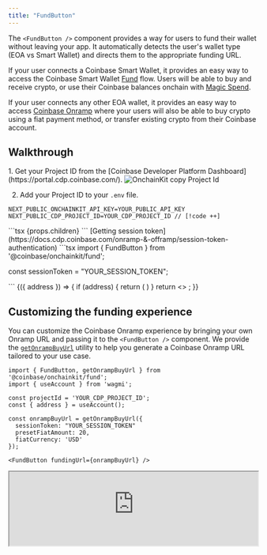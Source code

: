 ```yaml
---
title: "FundButton"
---
```


The `<FundButton />` component provides a way for users to fund their wallet without leaving your app. It automatically
detects the user's wallet type (EOA vs Smart Wallet) and directs them to the appropriate funding URL.

If your user connects a Coinbase Smart Wallet, it provides an easy way to access the Coinbase Smart Wallet 
[Fund](https://keys.coinbase.com/fund) flow. Users will be able to buy and receive crypto, or use their Coinbase 
balances onchain with [Magic Spend](https://www.smartwallet.dev/guides/magic-spend).

If your user connects any other EOA wallet, it provides an easy way to access [Coinbase Onramp](https://docs.cdp.coinbase.com/onramp/docs/welcome/)
where your users will also be able to buy crypto using a fiat payment method, or transfer existing crypto from their
Coinbase account.

 

## Walkthrough

<Steps>
  <Step title="Get your Project ID">
  1. Get your Project ID from the [Coinbase Developer Platform Dashboard](https://portal.cdp.coinbase.com/).

<Frame>
  <img alt="OnchainKit copy Project Id" src="/images/onchainkit/copy-project-id.png" />
</Frame>

  2. Add your Project ID to your `.env` file.

  ```tsx .env
  NEXT_PUBLIC_ONCHAINKIT_API_KEY=YOUR_PUBLIC_API_KEY
  NEXT_PUBLIC_CDP_PROJECT_ID=YOUR_CDP_PROJECT_ID // [!code ++]
  ```
  </Step>
  <Step title="Add Project ID to OnchainKitProvider">
  ```tsx
  <OnchainKitProvider
    apiKey={process.env.NEXT_PUBLIC_ONCHAINKIT_API_KEY} 
    projectId={process.env.NEXT_PUBLIC_CDP_PROJECT_ID} // [!code ++]
    chain={base}
  >
    {props.children}
  </OnchainKitProvider>
  ```
  </Step>

  <Step title="Get sessionToken">
 [Getting session token](https://docs.cdp.coinbase.com/onramp-&-offramp/session-token-authentication)
  </Step>

  <Step title="Drop in the<FundButton /> component">
  ```tsx
  import { FundButton } from '@coinbase/onchainkit/fund';


  const sessionToken = "YOUR_SESSION_TOKEN";

  <FundButton sessionToken={sessionToken} />
  ```

  <App>
    <FundWrapper>
      {({ address }) => {
        if (address) {
          return (
            <FundButton sessionToken={sessionToken} />
          )
        }
        return <>
          <Wallet>
            <ConnectWallet>
              <Avatar className="h-6 w-6" />
              <Name />
            </ConnectWallet>
          </Wallet>
        </>;
      }}
    </FundWrapper>
  </App>
  </Step>
</Steps>

## Customizing the funding experience

You can customize the Coinbase Onramp experience by bringing your own Onramp URL and passing it to the ```<FundButton />```
component. We provide the [`getOnrampBuyUrl`](/onchainkit/fund/get-onramp-buy-url) utility to help you generate a Coinbase Onramp
URL tailored to your use case.

```tsx
import { FundButton, getOnrampBuyUrl } from '@coinbase/onchainkit/fund';
import { useAccount } from 'wagmi';

const projectId = 'YOUR_CDP_PROJECT_ID';
const { address } = useAccount();

const onrampBuyUrl = getOnrampBuyUrl({
  sessionToken: "YOUR_SESSION_TOKEN"
  presetFiatAmount: 20,
  fiatCurrency: 'USD'
});

<FundButton fundingUrl={onrampBuyUrl} />
```

<iframe
  src="https://684b5e62b1ff46bc5bf83966-aijszlfakk.chromatic.com/iframe.html?args=&id=onchainkit-fund-button--with-funding-url&viewMode=story&dark=true&hero=true"
  width="100%"
  height="auto"
/>
{/* <App>
  <FundWrapper>
    {({ address, projectId }) => {
      if (address && projectId) {
        const onrampBuyUrl = getOnrampBuyUrl({
          sessionToken: "YOUR_SESSION_TOKEN"
          presetFiatAmount: 20,
          fiatCurrency: 'USD'
        });
        return (
          <FundButton fundingUrl={onrampBuyUrl} />
        )
      }
      return <>
        <Wallet>
          <ConnectWallet>
            <Avatar className="h-6 w-6" />
            <Name />
          </ConnectWallet>
        </Wallet>
      </>;
    }}
  </FundWrapper>
</App> */}

You can choose to have the funding URL open in a popup or a new tab using the `openIn` prop.

```tsx
<FundButton openIn={"tab"} sessionToken={sessionToken} />
```

<iframe
  src="https://684b5e62b1ff46bc5bf83966-aijszlfakk.chromatic.com/iframe.html?args=&id=onchainkit-fund-button--open-in-tab&viewMode=story&dark=true&hero=true"
  width="100%"
  height="auto"
/>
{/* <App>
  <FundWrapper>
    {({ address }) => {
      if (address) {
        return (
          <FundButton openIn={"tab"} sessionToken={sessionToken} />
        )
      }
      return <>
        <Wallet>
          <ConnectWallet>
            <Avatar className="h-6 w-6" />
            <Name />
          </ConnectWallet>
        </Wallet>
      </>;
    }}
  </FundWrapper>
</App> */}

## Customizing the fund button

You can override the text on the fund button using the `text` prop, and hide the icon with the `hideIcon` prop.

```tsx
<FundButton text={"Onramp"} hideIcon={true} sessionToken={sessionToken} />
```

<iframe
  src="https://684b5e62b1ff46bc5bf83966-aijszlfakk.chromatic.com/iframe.html?args=&id=onchainkit-fund-button--custom-text-and-hide-icon&viewMode=story&dark=true&hero=true"
  width="100%"
  height="auto"
/>
{/* <App>
  <FundWrapper>
    {({ address }) => {
      if (address) {
        return (
          <FundButton text={"Onramp"} hideIcon={true} sessionToken={sessionToken} />
        )
      }
      return <>
        <Wallet>
          <ConnectWallet>
            <Avatar className="h-6 w-6" />
            <Name />
          </ConnectWallet>
        </Wallet>
      </>;
    }}
  </FundWrapper>
</App> */}

You can hide the text with the `hideText` prop.

```tsx
<FundButton hideText={true} sessionToken={sessionToken} />
```

<iframe
  src="https://684b5e62b1ff46bc5bf83966-aijszlfakk.chromatic.com/iframe.html?args=&id=onchainkit-fund-button--hide-text&viewMode=story&dark=true&hero=true"
  width="100%"
  height="auto"
/>
{/* <App>
  <FundWrapper>
    {({ address }) => {
      if (address) {
        return (
          <>
            <FundButton hideText={true} sessionToken={sessionToken} />
          </>
        )
      }
      return <>
        <Wallet>
          <ConnectWallet>
            <Avatar className="h-6 w-6" />
            <Name />
          </ConnectWallet>
        </Wallet>
      </>;
    }}
  </FundWrapper>
</App> */}

See [`FundButtonReact`](/onchainkit/fund/types#fundbuttonreact) for the full list of customization options.

## Props

[`FundButtonProps`](#fundbuttonprops)

```ts
type FundButtonProps =
  | {
      render?: (props: FundButtonRenderParams) => React.ReactNode;
      children?: never;
    }
  | {
      render?: never;
      children?: ReactNode;
    };

type FundButtonBaseProps = {
  /** An optional CSS class name for styling the button component */
  className?: string;
  /** An optional React node to be displayed in the button component */
  children?: ReactNode;
  /** A optional prop to disable the fund button */
  disabled?: boolean;
  /** The state of the button component */
  state?: FundButtonState;
  /** An optional prop to provide a custom funding URL */
  fundingUrl?: string;
  /** Whether to open the funding flow in a tab or a popup window */
  openIn?: 'popup' | 'tab';
  /** Size of the popup window if `openIn` is set to `popup` */
  popupSize?: 'sm' | 'md' | 'lg';
  /** Where to open the target if `openIn` is set to tab */
  target?: string;
  /** The currency code of the fiat amount provided in the presetFiatAmount param e.g. USD, CAD, EUR. */
  fiatCurrency?: string;
  /** A callback function that will be called when the popup window is closed */
  onPopupClose?: () => void;
  /** A callback function that will be called when the button is clicked */
  onClick?: () => void;
  /** An optional prop to provide a session token. Required if no fundingUrl is provided */
  sessionToken?: string;
};
```

